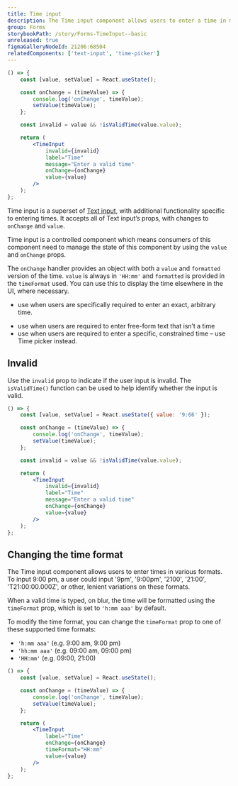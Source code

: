 ```yaml
---
title: Time input
description: The Time input component allows users to enter a time in multiple formats.
group: Forms
storybookPath: /story/Forms-TimeInput--basic
unreleased: true
figmaGalleryNodeId: 21206:68504
relatedComponents: ['text-input', 'time-picker']
---
```


```jsx live
() => {
	const [value, setValue] = React.useState();

	const onChange = (timeValue) => {
		console.log('onChange', timeValue);
		setValue(timeValue);
	};

	const invalid = value && !isValidTime(value.value);

	return (
		<TimeInput
			invalid={invalid}
			label="Time"
			message="Enter a valid time"
			onChange={onChange}
			value={value}
		/>
	);
};
```

Time input is a superset of [Text input](/components/text-input), with additional functionality specific to entering times. It accepts all of Text input’s props, with changes to `onChange` and `value`.

Time input is a controlled component which means consumers of this component need to manage the state of this component by using the `value` and `onChange` props.

The `onChange` handler provides an object with both a `value` and `formatted` version of the time. `value` is always in `'HH:mm'` and `formatted` is provided in the `timeFormat` used. You can use this to display the time elsewhere in the UI, where necessary.

<DoHeading />

- use when users are specifically required to enter an exact, arbitrary time.

<DontHeading />

- use when users are required to enter free-form text that isn’t a time
- use when users are required to enter a specific, constrained time – use Time picker instead.

## Invalid

Use the `invalid` prop to indicate if the user input is invalid. The `isValidTime()` function can be used to help identify whether the input is valid.

```jsx live
() => {
	const [value, setValue] = React.useState({ value: '9:66' });

	const onChange = (timeValue) => {
		console.log('onChange', timeValue);
		setValue(timeValue);
	};

	const invalid = value && !isValidTime(value.value);

	return (
		<TimeInput
			invalid={invalid}
			label="Time"
			message="Enter a valid time"
			onChange={onChange}
			value={value}
		/>
	);
};
```

## Changing the time format

The Time input component allows users to enter times in various formats. To input 9:00 pm, a user could input '9pm', '9:00pm', '2100', '21:00', 'T21:00:00.000Z', or other, lenient variations on these formats.

When a valid time is typed, on blur, the time will be formatted using the `timeFormat` prop, which is set to `'h:mm aaa'` by default.

To modify the time format, you can change the `timeFormat` prop to one of these supported time formats:

- `'h:mm aaa'` (e.g. 9:00 am, 9:00 pm)
- `'hh:mm aaa'` (e.g. 09:00 am, 09:00 pm)
- `'HH:mm'` (e.g. 09:00, 21:00)

```jsx live
() => {
	const [value, setValue] = React.useState();

	const onChange = (timeValue) => {
		console.log('onChange', timeValue);
		setValue(timeValue);
	};

	return (
		<TimeInput
			label="Time"
			onChange={onChange}
			timeFormat="HH:mm"
			value={value}
		/>
	);
};
```
